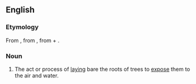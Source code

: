 ==English==

===Etymology===
From {{etyl|la|en}} {{term|ablaqueatio|ablaqueātiō|the process or act of digging or loosening the soil around the roots of a tree|lang=la}}, from {{term|ablaqueo|ablaqueō|loosen the soil around a tree|lang=la}}, from {{term|ab||from, away from|lang=la}} + {{term|laqueo|laqueō|entangle, ensnare|lang=la}}.

===Noun===
{{en-noun|-}}

# {{obsolete}} The act or process of [[laying]] bare the roots of trees to [[expose]] them to the air and water.